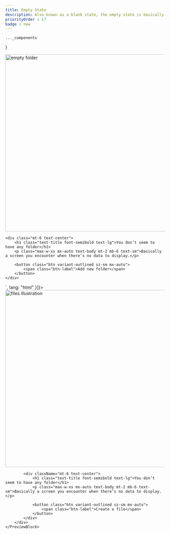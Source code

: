 ```yaml
---
title: Empty State
description: Also known as a blank state, the empty state is basically a screen you encounter when there's no data to display.
priorityOrder : 17
badge : new
---
```



    ..._components
}

<div className="space-y-20">
    <PreviewBlock codeBlocks={
              [{
            code:`<div class="max-w-xl mx-auto">
    <img class="size-20 mx-auto" src="https://html.tailus.io/empty/files.png" alt="empty folder" width="560" height="560" loading="eager"/>

    <div class="mt-6 text-center">
        <h1 class="text-title font-semibold text-lg">You don’t seem to have any folder</h1>
        <p class="max-w-xs mx-auto text-body mt-2 mb-6 text-sm">Basically a screen you encounter when there’s no data to display.</p>

        <button class="btn variant-outlined sz-sm mx-auto">
            <span class="btn-label">Add new folder</span>
        </button>
    </div>
</div>`,
              lang: "html"
          }]}>
        <div class="max-w-xl mx-auto">
            <img class="h-24 w-fit mx-auto" src="/empty/files.png" alt="files illustration" width="560" height="560" loading="eager"/>

            <div className="mt-6 text-center">
                <h1 class="text-title font-semibold text-lg">You don’t seem to have any folder</h1>
                <p class="max-w-xs mx-auto text-body mt-2 mb-6 text-sm">Basically a screen you encounter when there’s no data to display.</p>

                <button class="btn variant-outlined sz-sm mx-auto">
                    <span class="btn-label">Create a file</span>
                </button>
            </div>
        </div>
    </PreviewBlock>
</div>
